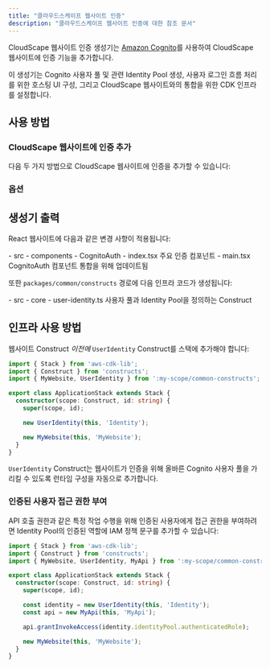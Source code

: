 ```yaml
---
title: "클라우드스케이프 웹사이트 인증"
description: "클라우드스케이프 웹사이트 인증에 대한 참조 문서"
---
```





CloudScape 웹사이트 인증 생성기는 [Amazon Cognito](https://aws.amazon.com/cognito/)를 사용하여 CloudScape 웹사이트에 인증 기능을 추가합니다.

이 생성기는 Cognito 사용자 풀 및 관련 Identity Pool 생성, 사용자 로그인 흐름 처리를 위한 호스팅 UI 구성, 그리고 CloudScape 웹사이트와의 통합을 위한 CDK 인프라를 설정합니다.

## 사용 방법

### CloudScape 웹사이트에 인증 추가

다음 두 가지 방법으로 CloudScape 웹사이트에 인증을 추가할 수 있습니다:

<RunGenerator generator="ts#cloudscape-website#auth" />

### 옵션

<GeneratorParameters schema={schema} />

## 생성기 출력

React 웹사이트에 다음과 같은 변경 사항이 적용됩니다:

<FileTree>
  - src
    - components
      - CognitoAuth
        - index.tsx 주요 인증 컴포넌트
    - main.tsx CognitoAuth 컴포넌트 통합을 위해 업데이트됨
</FileTree>

또한 `packages/common/constructs` 경로에 다음 인프라 코드가 생성됩니다:

<FileTree>
  - src
    - core
      - user-identity.ts 사용자 풀과 Identity Pool을 정의하는 Construct
</FileTree>

## 인프라 사용 방법

웹사이트 Construct _이전에_ `UserIdentity` Construct를 스택에 추가해야 합니다:

```ts title="packages/infra/src/stacks/application-stack.ts" {3,9}
import { Stack } from 'aws-cdk-lib';
import { Construct } from 'constructs';
import { MyWebsite, UserIdentity } from ':my-scope/common-constructs';

export class ApplicationStack extends Stack {
  constructor(scope: Construct, id: string) {
    super(scope, id);

    new UserIdentity(this, 'Identity');

    new MyWebsite(this, 'MyWebsite');
  }
}
```

`UserIdentity` Construct는 웹사이트가 인증을 위해 올바른 Cognito 사용자 풀을 가리킬 수 있도록 <Link path="guides/cloudscape-website#runtime-configuration">런타임 구성</Link>을 자동으로 추가합니다.

### 인증된 사용자 접근 권한 부여

API 호출 권한과 같은 특정 작업 수행을 위해 인증된 사용자에게 접근 권한을 부여하려면 Identity Pool의 인증된 역할에 IAM 정책 문구를 추가할 수 있습니다:

```ts title="packages/infra/src/stacks/application-stack.ts" {12}
import { Stack } from 'aws-cdk-lib';
import { Construct } from 'constructs';
import { MyWebsite, UserIdentity, MyApi } from ':my-scope/common-constructs';

export class ApplicationStack extends Stack {
  constructor(scope: Construct, id: string) {
    super(scope, id);

    const identity = new UserIdentity(this, 'Identity');
    const api = new MyApi(this, 'MyApi');

    api.grantInvokeAccess(identity.identityPool.authenticatedRole);

    new MyWebsite(this, 'MyWebsite');
  }
}
```